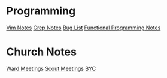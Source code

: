 = Programming =
[[Vim Notes]]
[[Grep Notes]]
[[Bug List]]
[[Functional Programming Notes]]

= Church Notes =
[[Ward Meetings]]
[[Scout Meetings]]
[[BYC]]

